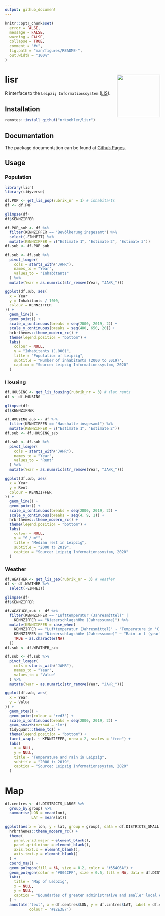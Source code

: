 ```yaml
---
output: github_document
---
```


<!-- README.md is generated from README.Rmd. Please edit that file -->

```r
knitr::opts_chunk$set(
  error = FALSE,
  message = FALSE,
  warning = FALSE,
  collapse = TRUE,
  comment = "#>",
  fig.path = "man/figures/README-",
  out.width = "100%"
)
```

# lisr <img src='man/figures/logo.png' align="right" height="139" />

<!-- badges: start -->

<!-- badges: end -->

R interface to the `Leipzig Informationssystem` ([LIS](https://statistik.leipzig.de/statserv/servod.aspx)).

## Installation

```r
remotes::install_github("nrkoehler/lisr")
```

## Documentation

The package documentation can be found at [Github Pages](https://nrkoehler.github.io/lisr/).


## Usage

### Population

```r
library(lisr)
library(tidyverse)

df.POP <- get_lis_pop(rubrik_nr = 1) # inhabitants
df <- df.POP
```


```r
glimpse(df)
df$KENNZIFFER
```


```r
df.POP_sub <- df %>%
  filter(KENNZIFFER == "Bevölkerung insgesamt") %>%
  select(-EINHEIT) %>%
  mutate(KENNZIFFER = c("Estimate 1", "Estimate 2", "Estimate 3"))
df.sub <- df.POP_sub
```

```r
df.sub <- df.sub %>%
  pivot_longer(
    cols = starts_with("JAHR"),
    names_to = "Year",
    values_to = "Inhabitants"
  ) %>%
  mutate(Year = as.numeric(str_remove(Year, "JAHR_")))
```


```r
ggplot(df.sub, aes(
  x = Year,
  y = Inhabitants / 1000,
  colour = KENNZIFFER
)) +
  geom_line() +
  geom_point() +
  scale_x_continuous(breaks = seq(2000, 2019, 2)) +
  scale_y_continuous(breaks = seq(480, 650, 20)) +
  hrbrthemes::theme_modern_rc() +
  theme(legend.position = "bottom") +
  labs(
    colour = NULL,
    y = "Inhabitants (1.000)",
    title = "Population of Leipzig",
    subtitle = "Number of inhabitants (2000 to 2019)",
    caption = "Source: Leipzig Informationssystem, 2020"
  )
```

### Housing

```r
df.HOUSING <- get_lis_housing(rubrik_nr = 3) # flat rents
df <- df.HOUSING
```

```r
glimpse(df)
df$KENNZIFFER
```


```r
df.HOUSING_sub <- df %>%
  filter(KENNZIFFER == "Haushalte insgesamt") %>%
  mutate(KENNZIFFER = c("Estimate 1", "Estimate 2"))
df.sub <- df.HOUSING_sub
```

```r
df.sub <- df.sub %>%
  pivot_longer(
    cols = starts_with("JAHR"),
    names_to = "Year",
    values_to = "Rent"
  ) %>%
  mutate(Year = as.numeric(str_remove(Year, "JAHR_")))
```


```r
ggplot(df.sub, aes(
  x = Year,
  y = Rent,
  colour = KENNZIFFER
)) +
  geom_line() +
  geom_point() +
  scale_x_continuous(breaks = seq(2000, 2019, 2)) +
  scale_y_continuous(breaks = seq(4, 9, 1)) +
  hrbrthemes::theme_modern_rc() +
  theme(legend.position = "bottom") +
  labs(
    colour = NULL,
    y = "€ / m²",
    title = "Median rent in Leipzig",
    subtitle = "2000 to 2019",
    caption = "Source: Leipzig Informationssystem, 2020"
  )
```


### Weather

```r
df.WEATHER <- get_lis_geo(rubrik_nr = 3) # weather
df <- df.WEATHER %>%
  select(-EINHEIT)
```

```r
glimpse(df)
df$KENNZIFFER
```


```r
df.WEATHER_sub <- df %>%
  filter(KENNZIFFER == "Lufttemperatur (Jahresmittel)" |
    KENNZIFFER == "Niederschlagshöhe (Jahressumme)") %>%
  mutate(KENNZIFFER = case_when(
    KENNZIFFER == "Lufttemperatur (Jahresmittel)" ~ "Temperature in °C (yearly mean)",
    KENNZIFFER == "Niederschlagshöhe (Jahressumme)" ~ "Rain in l (yearly sum)",
    TRUE ~ as.character(NA)
  ))
df.sub <- df.WEATHER_sub
```

```r
df.sub <- df.sub %>%
  pivot_longer(
    cols = starts_with("JAHR"),
    names_to = "Year",
    values_to = "Value"
  ) %>%
  mutate(Year = as.numeric(str_remove(Year, "JAHR_")))
```


```r
ggplot(df.sub, aes(
  x = Year,
  y = Value
)) +
  geom_step() +
  geom_point(colour = "red3") +
  scale_x_continuous(breaks = seq(2000, 2019, 2)) +
  geom_smooth(method = "lm") +
  tidyquant::theme_tq() +
  theme(legend.position = "bottom") +
  facet_wrap(. ~ KENNZIFFER, nrow = 2, scales = "free") +
  labs(
    x = NULL,
    y = NULL,
    title = "Temperature and rain in Leipzig",
    subtitle = "2000 to 2019",
    caption = "Source: Leipzig Informationssystem, 2020"
  )
```


# Map

```r
df.centres <- df.DISTRICTS_LARGE %>% 
  group_by(group) %>% 
  summarise(LON = mean(lon), 
            LAT = mean(lat))

ggplot(aes(x = lon, y = lat, group = group), data = df.DISTRICTS_SMALL) +
  hrbrthemes::theme_modern_rc() +
  theme(
    panel.grid.major = element_blank(),
    panel.grid.minor = element_blank(),
    axis.text.x = element_blank(),
    axis.text.y = element_blank()
  ) +
  coord_map() +
  geom_polygon(fill = NA, size = 0.2, color = "#354C6A") +
  geom_polygon(color = "#004CFF", size = 0.5, fill = NA, data = df.DISTRICTS_LARGE) +
  labs(
    title = "Map of Leipzig",
    x = NULL,
    y = NULL,
    caption = "Boundaries of greater administrative and smaller local districts."
  ) +
  annotate('text', x = df.centres$LON, y = df.centres$LAT, label = df.centres$group,
           colour = '#E2E3E7')
```
